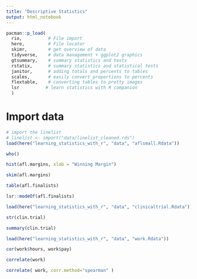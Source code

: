 ```yaml
---
title: "Descriptive Statistics"
output: html_notebook
---
```


```r
pacman::p_load(
  rio,          # File import
  here,         # File locator
  skimr,        # get overview of data
  tidyverse,    # data management + ggplot2 graphics 
  gtsummary,    # summary statistics and tests
  rstatix,      # summary statistics and statistical tests
  janitor,      # adding totals and percents to tables
  scales,       # easily convert proportions to percents  
  flextable,    # converting tables to pretty images
  lsr          # learn statistics with R companion
  )
```

# Import data
```r
# import the linelist
# linelist <- import("data/linelist_cleaned.rds")
load(here("learning_statistics_with_r", "data", "aflsmall.Rdata"))

who()
```

```r
hist(afl.margins, xlab = "Winning Margin")

skim(afl.margins)
```
```r
table(afl.finalists)

lsr::modeOf(afl.finalists)
```


```r
load(here("learning_statistics_with_r", "data", "clinicaltrial.Rdata"))

str(clin.trial)

summary(clin.trial)
```

```r
load(here("learning_statistics_with_r", "data", "work.Rdata"))

cor(work$hours, work$pay)

correlate(work)

correlate( work, corr.method="spearman" )
```


